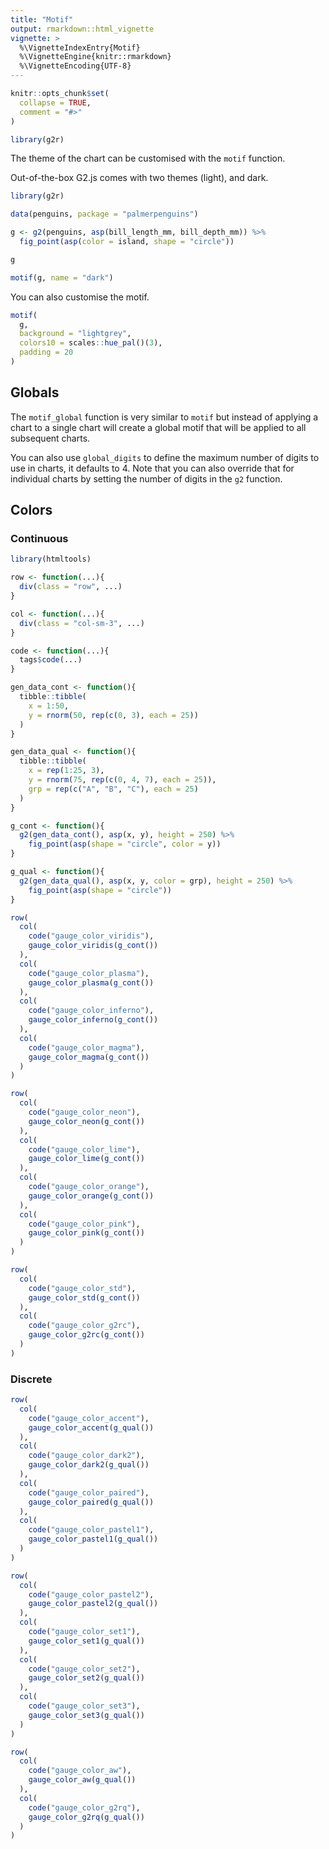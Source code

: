 ```yaml
---
title: "Motif"
output: rmarkdown::html_vignette
vignette: >
  %\VignetteIndexEntry{Motif}
  %\VignetteEngine{knitr::rmarkdown}
  %\VignetteEncoding{UTF-8}
---
```


```r
knitr::opts_chunk$set(
  collapse = TRUE,
  comment = "#>"
)

library(g2r)
```

The theme of the chart can be customised with the `motif` function.

Out-of-the-box G2.js comes with two themes (light), and dark.

```r
library(g2r)

data(penguins, package = "palmerpenguins")

g <- g2(penguins, asp(bill_length_mm, bill_depth_mm)) %>% 
  fig_point(asp(color = island, shape = "circle"))

g
```

```r
motif(g, name = "dark")
```

You can also customise the motif.

```r
motif(
  g, 
  background = "lightgrey",
  colors10 = scales::hue_pal()(3),
  padding = 20
)
```

## Globals

The `motif_global` function is very similar to `motif` but instead of applying a chart to a single chart will create a global motif that will be applied to all subsequent charts.

You can also use `global_digits` to define the maximum number of digits to use in charts, it defaults to 4. Note that you can also override that for individual charts by setting the number of digits in the `g2` function. 

## Colors

### Continuous

```r
library(htmltools)

row <- function(...){
  div(class = "row", ...)
}

col <- function(...){
  div(class = "col-sm-3", ...)
}

code <- function(...){
  tags$code(...)
}

gen_data_cont <- function(){
  tibble::tibble(
    x = 1:50,
    y = rnorm(50, rep(c(0, 3), each = 25))
  )
}

gen_data_qual <- function(){
  tibble::tibble(
    x = rep(1:25, 3),
    y = rnorm(75, rep(c(0, 4, 7), each = 25)),
    grp = rep(c("A", "B", "C"), each = 25)
  )
}

g_cont <- function(){
  g2(gen_data_cont(), asp(x, y), height = 250) %>% 
    fig_point(asp(shape = "circle", color = y))
}

g_qual <- function(){
  g2(gen_data_qual(), asp(x, y, color = grp), height = 250) %>% 
    fig_point(asp(shape = "circle"))
}
```

```r
row(
  col(
    code("gauge_color_viridis"),
    gauge_color_viridis(g_cont())
  ),
  col(
    code("gauge_color_plasma"),
    gauge_color_plasma(g_cont())
  ),
  col(
    code("gauge_color_inferno"),
    gauge_color_inferno(g_cont())
  ),
  col(
    code("gauge_color_magma"),
    gauge_color_magma(g_cont())
  )
)
```

```r
row(
  col(
    code("gauge_color_neon"),
    gauge_color_neon(g_cont())
  ),
  col(
    code("gauge_color_lime"),
    gauge_color_lime(g_cont())
  ),
  col(
    code("gauge_color_orange"),
    gauge_color_orange(g_cont())
  ),
  col(
    code("gauge_color_pink"),
    gauge_color_pink(g_cont())
  )
)
```

```r
row(
  col(
    code("gauge_color_std"),
    gauge_color_std(g_cont())
  ),
  col(
    code("gauge_color_g2rc"),
    gauge_color_g2rc(g_cont())
  )
)
```

### Discrete

```r
row(
  col(
    code("gauge_color_accent"),
    gauge_color_accent(g_qual())
  ),
  col(
    code("gauge_color_dark2"),
    gauge_color_dark2(g_qual())
  ),
  col(
    code("gauge_color_paired"),
    gauge_color_paired(g_qual())
  ),
  col(
    code("gauge_color_pastel1"),
    gauge_color_pastel1(g_qual())
  )
)
```

```r
row(
  col(
    code("gauge_color_pastel2"),
    gauge_color_pastel2(g_qual())
  ),
  col(
    code("gauge_color_set1"),
    gauge_color_set1(g_qual())
  ),
  col(
    code("gauge_color_set2"),
    gauge_color_set2(g_qual())
  ),
  col(
    code("gauge_color_set3"),
    gauge_color_set3(g_qual())
  )
)
```

```r
row(
  col(
    code("gauge_color_aw"),
    gauge_color_aw(g_qual())
  ),
  col(
    code("gauge_color_g2rq"),
    gauge_color_g2rq(g_qual())
  )
)
```
